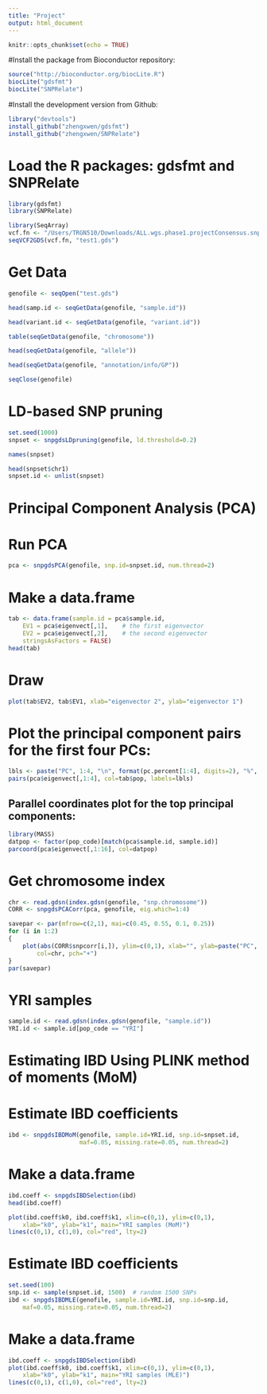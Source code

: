 ```yaml
---
title: "Project"
output: html_document
---
```


```r
knitr::opts_chunk$set(echo = TRUE)
```

#Install the package from Bioconductor repository:
```r
source("http://bioconductor.org/biocLite.R")
biocLite("gdsfmt")
biocLite("SNPRelate")
```

#Install the development version from Github:
```r
library("devtools")
install_github("zhengxwen/gdsfmt")
install_github("zhengxwen/SNPRelate")
```

# Load the R packages: gdsfmt and SNPRelate
```r
library(gdsfmt)
library(SNPRelate)
```

```r
library(SeqArray)
vcf.fn <- "/Users/TRGN510/Downloads/ALL.wgs.phase1.projectConsensus.snps.sites.vcf.gz"
seqVCF2GDS(vcf.fn, "test1.gds")
```

# Get Data
```r
genofile <- seqOpen("test.gds")
```

```r
head(samp.id <- seqGetData(genofile, "sample.id"))
```

```r
head(variant.id <- seqGetData(genofile, "variant.id"))
```

```r
table(seqGetData(genofile, "chromosome"))
```

```r
head(seqGetData(genofile, "allele"))
```

```r
head(seqGetData(genofile, "annotation/info/GP"))
```

```r
seqClose(genofile)
```

# LD-based SNP pruning
```r
set.seed(1000)
snpset <- snpgdsLDpruning(genofile, ld.threshold=0.2)
```

```r
names(snpset)
```

```r
head(snpset$chr1)
snpset.id <- unlist(snpset)
```

# Principal Component Analysis (PCA)
# Run PCA
```r
pca <- snpgdsPCA(genofile, snp.id=snpset.id, num.thread=2)
```

# Make a data.frame
```r
tab <- data.frame(sample.id = pca$sample.id,
    EV1 = pca$eigenvect[,1],    # the first eigenvector
    EV2 = pca$eigenvect[,2],    # the second eigenvector
    stringsAsFactors = FALSE)
head(tab)
```

# Draw
```r
plot(tab$EV2, tab$EV1, xlab="eigenvector 2", ylab="eigenvector 1")
```

# Plot the principal component pairs for the first four PCs:
```r
lbls <- paste("PC", 1:4, "\n", format(pc.percent[1:4], digits=2), "%", sep="")
pairs(pca$eigenvect[,1:4], col=tab$pop, labels=lbls)
```


## Parallel coordinates plot for the top principal components:
```r
library(MASS)
datpop <- factor(pop_code)[match(pca$sample.id, sample.id)]
parcoord(pca$eigenvect[,1:16], col=datpop)
```

# Get chromosome index
```r
chr <- read.gdsn(index.gdsn(genofile, "snp.chromosome"))
CORR <- snpgdsPCACorr(pca, genofile, eig.which=1:4)
```

```r
savepar <- par(mfrow=c(2,1), mai=c(0.45, 0.55, 0.1, 0.25))
for (i in 1:2)
{
    plot(abs(CORR$snpcorr[i,]), ylim=c(0,1), xlab="", ylab=paste("PC", i),
        col=chr, pch="+")
}
par(savepar)
```


# YRI samples
```r
sample.id <- read.gdsn(index.gdsn(genofile, "sample.id"))
YRI.id <- sample.id[pop_code == "YRI"]
```

# Estimating IBD Using PLINK method of moments (MoM)
# Estimate IBD coefficients
```r
ibd <- snpgdsIBDMoM(genofile, sample.id=YRI.id, snp.id=snpset.id, 
                    maf=0.05, missing.rate=0.05, num.thread=2)
```

# Make a data.frame
```r
ibd.coeff <- snpgdsIBDSelection(ibd)
head(ibd.coeff)
```

```r
plot(ibd.coeff$k0, ibd.coeff$k1, xlim=c(0,1), ylim=c(0,1),
    xlab="k0", ylab="k1", main="YRI samples (MoM)")
lines(c(0,1), c(1,0), col="red", lty=2)
```

# Estimate IBD coefficients
```r
set.seed(100)
snp.id <- sample(snpset.id, 1500)  # random 1500 SNPs
ibd <- snpgdsIBDMLE(genofile, sample.id=YRI.id, snp.id=snp.id,
    maf=0.05, missing.rate=0.05, num.thread=2)
```

# Make a data.frame
```r
ibd.coeff <- snpgdsIBDSelection(ibd)
plot(ibd.coeff$k0, ibd.coeff$k1, xlim=c(0,1), ylim=c(0,1),
    xlab="k0", ylab="k1", main="YRI samples (MLE)")
lines(c(0,1), c(1,0), col="red", lty=2)
```

